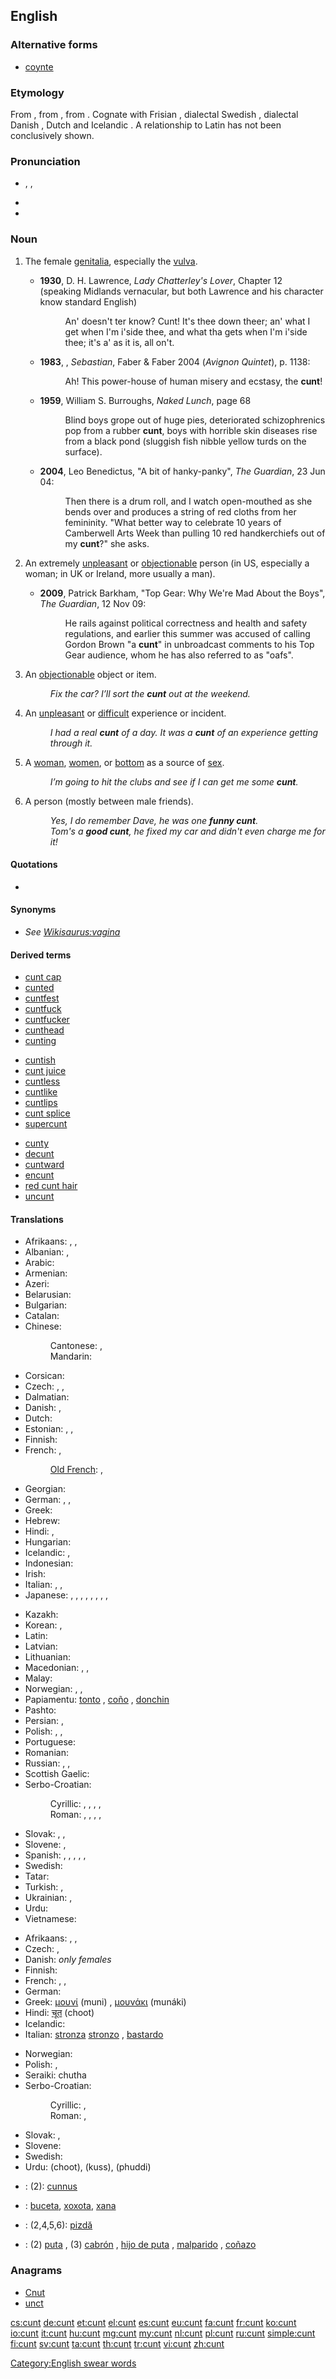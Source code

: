 ==English==
{{wikipedia}}

===Alternative forms===
* [[coynte]]

===Etymology===
From {{etyl|enm|en}} {{term|cunte|lang=enm}}, from {{etyl|ang|en}} {{recons|cunte|lang=ang}}, from {{proto|Germanic|kuntōn|lang=en}}. Cognate with Frisian {{term|kunte|lang=fy}}, dialectal Swedish {{term|kunta|lang=sv}}, dialectal Danish {{term|kunte|lang=da}}, Dutch {{term|kont||arse|lang=nl}} and Icelandic {{term|kunta|lang=is}}. A relationship to Latin {{term|cunnus|lang=la}} has not been conclusively shown.

===Pronunciation===
* {{enPR|kŭnt}}, {{IPA|/kʌnt/}}, {{X-SAMPA|/kVnt/}}
* {{audio|En-au-cunt.ogg|Audio (AUS)}}
* {{rhymes|ʌnt}}

===Noun===
{{en-noun|s|-}}

# {{context|vulgar|colloquial|countable}} The female [[genitalia]], especially the [[vulva]].
#* '''1930''', D. H. Lawrence, ''Lady Chatterley's Lover'', Chapter 12 (speaking Midlands vernacular, but both Lawrence and his character know standard English)
#*: An' doesn't ter know? Cunt! It's thee down theer; an' what I get when I'm i'side thee, and what tha gets when I'm i'side thee; it's a' as it is, all on't.
#* '''1983''', {{w|Lawrence Durrell}}, ''Sebastian'', Faber & Faber 2004 (''Avignon Quintet''), p. 1138:
#*: Ah! This power-house of human misery and ecstasy, the '''cunt'''!
#* '''1959''', William S. Burroughs, ''Naked Lunch'', page 68
#*: Blind boys grope out of huge pies, deteriorated schizophrenics pop from a rubber '''cunt''', boys with horrible skin diseases rise from a black pond (sluggish fish nibble yellow turds on the surface).
#* '''2004''', Leo Benedictus, "A bit of hanky-panky", ''The Guardian'', 23 Jun 04:
#*: Then there is a drum roll, and I watch open-mouthed as she bends over and produces a string of red cloths from her femininity. "What better way to celebrate 10 years of Camberwell Arts Week than pulling 10 red handkerchiefs out of my '''cunt'''?" she asks.
# {{context|vulgar|offensive|colloquial|countable}} An extremely [[unpleasant]] or [[objectionable]] person (in US, especially a woman; in UK or Ireland, more usually a man).
#* '''2009''', Patrick Barkham, "Top Gear: Why We're Mad About the Boys", ''The Guardian'', 12 Nov 09:
#*: He rails against political correctness and health and safety regulations, and earlier this summer was accused of calling Gordon Brown "a '''cunt'''" in unbroadcast comments to his Top Gear audience, whom he has also referred to as "oafs".
# {{British|NZ|vulgar|colloquial|countable}} An [[objectionable]] object or item.
#: ''Fix the car? I’ll sort the '''cunt''' out at the weekend.''
# {{British|Australia|Ireland|NZ|Scotland|vulgar|colloquial}} An [[unpleasant]] or [[difficult]] experience or incident.
#: ''I had a real '''cunt''' of a day.'' ''It was a '''cunt''' of an experience getting through it.''
# {{context|vulgar|colloquial|LGBT|countable|and|uncountable}} A [[woman]], [[women]], or [[bottom]] as a source of [[sex]].
#: ''I’m going to hit the clubs and see if I can get me some '''cunt'''.''
# {{Australia|New Zealand|British|positive comment|colloquial|countable}} A person (mostly between male friends).
#: ''Yes, I do remember Dave, he was one '''funny cunt'''.''
#: ''Tom's a '''good cunt''', he fixed my car and didn't even charge me for it!''

====Quotations====
* {{seeCites}}

====Synonyms====
* ''See [[Wikisaurus:vagina]]''

====Derived terms====
{{top3}}
* [[cunt cap]]
* [[cunted]]
* [[cuntfest]]
* [[cuntfuck]]
* [[cuntfucker]]
* [[cunthead]]
* [[cunting]]
{{mid3}}
* [[cuntish]]
* [[cunt juice]]
* [[cuntless]]
* [[cuntlike]]
* [[cuntlips]]
* [[cunt splice]]
* [[supercunt]]
{{mid3}}
* [[cunty]]
* [[decunt]]
* [[cuntward]]
* [[encunt]]
* [[red cunt hair]]
* [[uncunt]]
{{bottom}}

====Translations====
{{trans-top|genitalia}}
* Afrikaans: {{t|af|kont}}, {{t|af|poes}}, {{t|af|doos}}
* Albanian: {{t|sq|pidh|m}}, {{t|sq|piçkë|f}}
* Arabic: {{t+|ar|كس|m|tr=kis, kus}}
* Armenian: {{t-|hy|պուց|tr=puc’}}
* Azeri: {{t|az|am}}
* Belarusian: {{t|be|пізда|f|tr=pizdá|sc=Cyrl}}
* Bulgarian: {{t|bg|путка|f|tr=pútka|sc=Cyrl}}
* Catalan: {{t-|ca|cony|m}}
* Chinese:
*: Cantonese: {{tø|yue|閪|tr=hai1}},  {{tø|yue|屄|tr= bei1, hai1}}
*: Mandarin: {{t-|cmn|屄|tr=bī|sc=Hani}}
* Corsican: {{t-|co|chjichja|f|xs=Corsican}}
* Czech: {{t+|cs|píča|f}}, {{t+|cs|kunda|f}}, {{t|cs|pizda|f}}
* Dalmatian: {{tø|dlm|con|m}}
* Danish: {{t+|da|kusse|c}}, {{t+|da|fisse|c}}
* Dutch: {{t-|nl|kut|f}}
* Estonian: {{t-|et|puts}}, {{t-|et|vitt}}, {{t|et|tuss}}
* Finnish: {{t+|fi|vittu}}
* French: {{t+|fr|chatte|f}},  {{t+|fr|con|m}}
*: [[Old French]]: {{tø|fro|con|m}}, {{tø|fro|landie|f}}
* Georgian: {{t|ka|მუტელი|tr=muteli|sc=Geor}}
* German: {{t+|de|Fotze|f}}, {{t+|de|Muschi|f}}, {{t+|de|Möse|f}}
* Greek: {{t|el|μουνί|n|tr=mouní|sc=Grek}}
* Hebrew: {{t+|he|כוס|m|tr=kus}} {{qualifier|vulgar}}
* Hindi: {{t|hi|चूत|f|tr=čūt|sc=Deva}}, {{t|hi|योनी|f|tr=yonī|sc=Deva}}
* Hungarian: {{t+|hu|pina}}
* Icelandic: {{t+|is|píka|f}}, {{t+|is|kunta|f}}
* Indonesian: {{t|id|tempik}}
* Irish: {{t-|ga|pit|f|xs=Irish}}
* Italian: {{t+|it|fica|f}}, {{t+|it|figa|f}}, {{t+|it|fregna|f}}
* Japanese: {{t+|ja|まんこ|tr=manko}}, {{t-|ja|おまんこ|tr=omanko}}, {{t|ja|ぼぼ|tr=bobo|sc=Jpan}}, {{t|ja|へへ|tr=hehe|sc=Jpan}}, {{t|ja|ほと|tr=hoto|sc=Jpan}}, {{t|ja|おめこ|tr=omeko|sc=Jpan}}, {{t|ja|おそそ|tr=ososo|sc=Jpan}}, {{t|ja|みと|tr=mito|sc=Jpan}}, {{t|ja|つび|tr=tsubi|sc=Jpan}}
{{trans-mid}}
* Kazakh: {{t|kk|ам|tr=am|sc=Cyrl}}
* Korean: {{t|ko|보지|tr=boji|sc=Kore}}, {{t|ko|씹|tr=ssip|sc=Kore}}
* Latin: {{t+|la|cunnus|m}}
* Latvian: {{t|lv|peža|f}}
* Lithuanian: {{t-|lt|pyzda|f|xs=Lithuanian}}
* Macedonian: {{t-|mk|пичка|f|tr=píčka}},  {{t|mk|минџа|f|tr=míndža}},  {{t-|mk|слива|f|tr=slíva}}
* Malay: {{t-|ms|puki|xs=Malay}}
* Norwegian: {{t+|no|fitte|c}}, {{t+|no|kuse|c}}, {{t+|no|mus|c}}
* Papiamentu: [[tonto]] {{f}}, [[coño]] {{m}}, [[donchin]] {{f}}
* Pashto: {{t|ps|کس|tr=kos|sc=ps-Arab}}
* Persian: {{t|fa|کس|tr=kos|sc=fa-Arab}}, {{t|fa|سوراخ کس|tr=surâx-e kos|sc=fa-Arab}}
* Polish: {{t|pl|pizda|f}}, {{t|pl|cipa|f}}, {{t|pl|cipsko|n}}
* Portuguese: {{t+|pt|boceta}}
* Romanian: {{t+|ro|pizdă|f}}
* Russian: {{t+|ru|пизда|f|tr=pizdá}},  {{t+|ru|манда|f|tr=mandá}},  {{t|ru|писька|f|tr=pís'ka}}
* Scottish Gaelic: {{t-|gd|pit|f|xs=Scottish Gaelic}}
* Serbo-Croatian:
*: Cyrillic: {{t|sh|пичка|f}}, {{t|sh|пизда|f}}, {{t|sh|пица|f}}, {{t|sh|минџа|f}}, {{t|sh|риба|f}}
*: Roman: {{t|sh|pička|f}}, {{t|sh|pizda|f}}, {{t|sh|pica|f}}, {{t|sh|mindža|f}}, {{t|sh|riba|f}}
* Slovak: {{t-|sk|piča|f}}, {{t-|sk|kunda|f}}, {{t|sk|pizda|f}}
* Slovene: {{t-|sl|pička|f}}, {{t-|sl|pizda|f}}
* Spanish: {{t+|es|chocha|f}}, {{t+|es|chucha|f}}, {{t+|es|coño|m}}, {{t+|es|concha|f}}, {{t+|es|cuca|f}},  {{t+|es|chocho|m}}
* Swedish: {{t+|sv|fitta|c}}
* Tatar: {{t|tt|бетэк|tr=betek|sc=Cyrl}}
* Turkish: {{t+|tr|am}}, {{t+|tr|amcık}}
* Ukrainian: {{t|uk|пизда|f|tr=pyzdá|sc=Cyrl}}, {{t|uk|піська|f|tr=pís'ka|sc=Cyrl}}
* Urdu: {{t|ur|چوت|f|tr=čūt|sc=ur-Arab}}
* Vietnamese: {{t|vi|lồn|xs=Vietnamese}}
{{trans-bottom}}

{{trans-top|unpleasant or objectionable person}}
* Afrikaans: {{t|af|doos}}, {{t|af|kont}}, {{t|af|poes}}
* Czech: {{t+|cs|píča|f}}, {{t+|cs|kunda|f}}
* Danish: {{t+|da|fisse|c}} ''only females''
* Finnish: {{t+|fi|mulkku}}
* French: {{t+|fr|con|m}}, {{t+|fr|salaud|m}},  {{t+|fr|connard}}
* German: {{t+|de|Fotze|n}}
* Greek: [[μουνί]] (muni) {{n}}, [[μουνάκι]] (munáki) {{n}}
* Hindi: [[चूत]] (choot)
* Icelandic: {{t-|is|tussa|f}}
* Italian: [[stronza]] {{f}} [[stronzo]] {{m}}, [[bastardo]] {{m}}
{{trans-mid}}
* Norwegian: {{t+|no|fitte|c}}
* Polish: {{t+|pl|pizda|f}}, {{t+|pl|cipa|f}}
* Seraiki: chutha
* Serbo-Croatian:
*: Cyrillic: {{t|sh|пизда|f}}, {{t|sh|пичка|f}}
*: Roman: {{t|sh|pizda|f}}, {{t|sh|pička|f}}
* Slovak: {{t-|sk|piča|f}}, {{t-|sk|kunda|f}}
* Slovene: {{t-|sl|pizda|f}}
* Swedish: {{t+|sv|fitta|c}}
* Urdu: {{ur-Arab|[[چوت]]}} (choot), {{ur-Arab|[[کس]]}} (kuss), {{ur-Arab|[[پھدی]]}} (phuddi)
{{trans-bottom}}

{{checktrans-top}}
* {{ttbc|la}}: (2): [[cunnus]] {{m}}
* {{ttbc|pt}}: [[buceta]], [[xoxota]], [[xana]]
* {{ttbc|ro}}: (2,4,5,6): [[pizdă]] {{f}}
{{trans-mid}}
* {{ttbc|es}}: (2) [[puta]] {{f}}, (3) [[cabrón]] {{m}}, [[hijo de puta]] {{m}}, [[malparido]] {{m}}, [[coñazo]] {{m}}
{{trans-bottom}}

===Anagrams===
* [[Cnut#English|Cnut]]
* [[unct#English|unct]]

[[Category:English swear words]]

[[cs:cunt]]
[[de:cunt]]
[[et:cunt]]
[[el:cunt]]
[[es:cunt]]
[[eu:cunt]]
[[fa:cunt]]
[[fr:cunt]]
[[ko:cunt]]
[[io:cunt]]
[[it:cunt]]
[[hu:cunt]]
[[mg:cunt]]
[[my:cunt]]
[[nl:cunt]]
[[pl:cunt]]
[[ru:cunt]]
[[simple:cunt]]
[[fi:cunt]]
[[sv:cunt]]
[[ta:cunt]]
[[th:cunt]]
[[tr:cunt]]
[[vi:cunt]]
[[zh:cunt]]